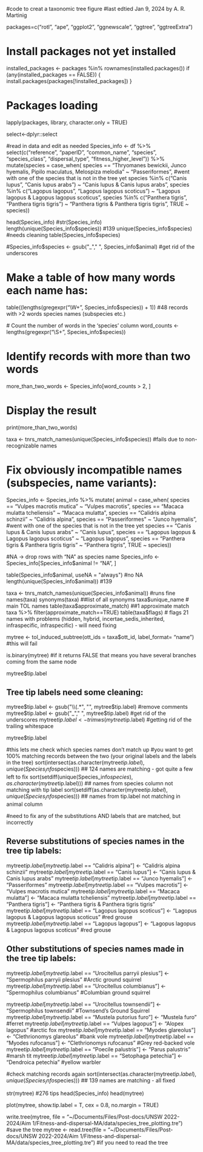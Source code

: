 #code to creat a taxonomic tree figure
#last edtied Jan 9, 2024 by A. R. Martinig



packages=c("rotl", "ape", "ggplot2", "ggnewscale", "ggtree", "ggtreeExtra") 

# Install packages not yet installed
installed_packages <- packages %in% rownames(installed.packages())
if (any(installed_packages == FALSE)) {
  install.packages(packages[!installed_packages])
}

# Packages loading
lapply(packages, library, character.only = TRUE)

select<-dplyr::select


#read in data and edit as needed
Species_info <- df %>%
  select(c("reference", "paperID", "common_name", "species", "species_class", "dispersal_type", "fitness_higher_level")) %>%
    mutate(species = 
    	case_when(
    		species == "Thryomanes bewickii, Junco hyemalis, Pipilo maculatus, Melospiza melodia" ~ "Passeriformes", #went with one of the species that is not in the tree yet
    		species %in% c("Canis lupus", "Canis lupus arabs") ~ "Canis lupus & Canis lupus arabs", 
    		species %in% c("Lagopus lagopus", "Lagopus lagopus scoticus")  ~ "Lagopus lagopus & Lagopus lagopus scoticus", 
    			species %in% c("Panthera tigris", "Panthera tigris tigris")  ~ "Panthera tigris & Panthera tigris tigris", 
  		TRUE ~ species)) 

head(Species_info)
#str(Species_info)
length(unique(Species_info$species)) #139
unique(Species_info$species) #needs cleaning
table(Species_info$species)

#Species_info$species <- gsub("_"," ", Species_info$animal) #get rid of the underscores

# Make a table of how many words each name has:
table((lengths(gregexpr("\\W+", Species_info$species)) + 1)) #48 records with >2 words species names (subspecies etc.)
 
 # Count the number of words in the 'species' column
word_counts <- lengths(gregexpr("\\S+", Species_info$species))

# Identify records with more than two words
more_than_two_words <- Species_info[word_counts > 2, ]

# Display the result
print(more_than_two_words)
 
taxa <- tnrs_match_names(unique(Species_info$species)) #fails due to non-recognizable names

# Fix obviously incompatible names (subspecies, name variants):
Species_info <- Species_info %>%
  mutate(
  animal = 
  	case_when(
  		species == "Vulpes macrotis mutica" ~ "Vulpes macrotis",
  		species == "Macaca mulatta tcheliensis" ~ "Macaca mulatta",
  		species == "Calidris alpina schinzii" ~ "Calidris alpina",
  		species == "Passeriformes" ~ "Junco hyemalis", #went with one of the species that is not in the tree yet
  		species == "Canis lupus & Canis lupus arabs" ~ "Canis lupus", 
    	species == "Lagopus lagopus & Lagopus lagopus scoticus"  ~ "Lagopus lagopus", 
    	species == "Panthera tigris & Panthera tigris tigris"  ~ "Panthera tigris", 
  		TRUE ~ species))
  		

#NA -> drop rows with "NA" as species name
Species_info <- Species_info[Species_info$animal != "NA", ]

table(Species_info$animal, useNA = "always") #no NA
length(unique(Species_info$animal)) #139

taxa <- tnrs_match_names(unique(Species_info$animal)) #runs fine
names(taxa)
synonyms(taxa) ##list of all synonyms
taxa$unique_name # main TOL names
table(taxa$approximate_match) ##1 approximate match
taxa %>% filter(approximate_match==TRUE)
table(taxa$flags) # flags 21 names with problems (hidden, hybrid, incertae_sedis_inherited, infraspecific, infraspecific) - will need fixing

mytree <- tol_induced_subtree(ott_ids = taxa$ott_id, label_format= "name") 
#this will fail

is.binary(mytree) #if it returns FALSE that means you have several branches coming from the same node

mytree$tip.label

## Tree tip labels need some cleaning:
mytree$tip.label <- gsub("\\(.*", "", mytree$tip.label) #remove comments
mytree$tip.label <- gsub("_"," ", mytree$tip.label) #get rid of the underscores
mytree$tip.label <- trimws(mytree$tip.label) #getting rid of the trailing whitespace

mytree$tip.label

#this lets me check which species names don't match up
#you want to get 100% matching records between the two (your original labels and the labels in the tree)
sort(intersect(as.character(mytree$tip.label), unique(Species_info$species))) ## 124 names are matching -  got quite a few left to fix
sort(setdiff(unique(Species_info$species), as.character(mytree$tip.label))) ## names from species column not matching with tip label
sort(setdiff(as.character(mytree$tip.label), unique(Species_info$species))) ## names from tip.label not matching in animal column

#need to fix any of the substitutions AND labels that are matched, but incorrectly

## Reverse substitutions of species names in the tree tip labels:
mytree$tip.label[mytree$tip.label == "Calidris alpina"] <- "Calidris alpina schinzii"
mytree$tip.label[mytree$tip.label == "Canis lupus"] <- "Canis lupus & Canis lupus arabs" 
mytree$tip.label[mytree$tip.label == "Junco hyemalis"] <- "Passeriformes" 
mytree$tip.label[mytree$tip.label == "Vulpes macrotis"] <- "Vulpes macrotis mutica" 
mytree$tip.label[mytree$tip.label == "Macaca mulatta"] <- "Macaca mulatta tcheliensis" 
mytree$tip.label[mytree$tip.label == "Panthera tigris"] <- "Panthera tigris & Panthera tigris tigris" 
mytree$tip.label[mytree$tip.label == "Lagopus lagopus scoticus"] <- "Lagopus lagopus & Lagopus lagopus scoticus" #red grouse
mytree$tip.label[mytree$tip.label == "Lagopus lagopus"] <- "Lagopus lagopus & Lagopus lagopus scoticus" #red grouse

		
## Other substitutions of species names made in the tree tip labels:
mytree$tip.label[mytree$tip.label == "Urocitellus parryii plesius"] <- "Spermophilus parryii plesius" #Arctic ground squirrel
mytree$tip.label[mytree$tip.label == "Urocitellus columbianus"] <- "Spermophilus columbianus" #Columbian ground squirrel


mytree$tip.label[mytree$tip.label == "Urocitellus townsendii"] <- "Spermophilus townsendii" #Townsend's Ground Squirrel
mytree$tip.label[mytree$tip.label == "Mustela putorius furo"] <- "Mustela furo" #ferret
mytree$tip.label[mytree$tip.label == "Vulpes lagopus"] <- "Alopex lagopus" #arctic fox
mytree$tip.label[mytree$tip.label == "Myodes glareolus"] <- "Clethrionomys glareolus" #bank vole
mytree$tip.label[mytree$tip.label == "Myodes rufocanus"] <- "Clethrionomys rufocanus" #Grey red-backed vole
mytree$tip.label[mytree$tip.label == "Poecile palustris"] <- "Parus palustris" #marsh tit
mytree$tip.label[mytree$tip.label == "Setophaga petechia"] <- "Dendroica petechia" #yellow warbler


#check matching records again
sort(intersect(as.character(mytree$tip.label), unique(Species_info$species))) ## 139 names are matching - all fixed 

str(mytree) #276 tips
head(Species_info)
 head(mytree)

 plot(mytree, show.tip.label = T, cex = 0.8, no.margin = TRUE)

 write.tree(mytree, file = "~/Documents/Files/Post-docs/UNSW 2022-2024/Aim 1/Fitness-and-dispersal-MA/data/species_tree_plotting.tre") #save the tree 
 mytree <- read.tree(file = "~/Documents/Files/Post-docs/UNSW 2022-2024/Aim 1/Fitness-and-dispersal-MA/data/species_tree_plotting.tre") #if you need to read the tree
 
 